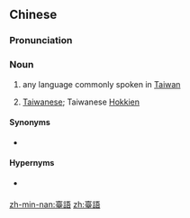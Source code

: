 {{also|台语|台語}}
==Chinese==
{{zh-forms|s=台语|t2=台語|Taiwan}}

===Pronunciation===
{{zh-pron
|m=táiyǔ
|c=toi4 jyu5
|mn=zz,kh:Tâi-gí/xm,tp:Tâi-gú/qz:Tâi-gír
|cat=n
}}

===Noun===
{{zh-noun}}

# any language commonly spoken in [[Taiwan]] {{gloss|including Mandarin, Hokkien, Hakka and Formosan languages}}
# {{lb|zh|specifically}} [[Taiwanese]]; Taiwanese [[Hokkien]] {{gloss|variety of Min Nan spoken in Taiwan}}

====Synonyms====
* {{zh-l|臺灣話/台灣話/台湾话}}

====Hypernyms====
* {{sense|Hokkien}} {{zh-l|閩南語}}

[[zh-min-nan:臺語]]
[[zh:臺語]]